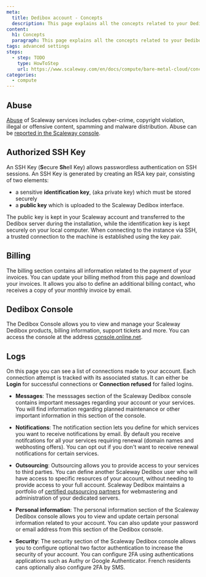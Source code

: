 ```yaml
---
meta:
  title: Dedibox account - Concepts
  description: This page explains all the concepts related to your Dedibox account
content:
  h1: Concepts
  paragraph: This page explains all the concepts related to your Dedibox account
tags: advanced settings
steps:
  - step: TODO
    type: HowToStep
    url: https://www.scaleway.com/en/docs/compute/bare-metal-cloud/concepts
categories:
  - compute
---
```



<Concept opened>

## Abuse

[Abuse](https://www.scaleway.com/en/abuse-notice/) of Scaleway services includes cyber-crime, copyright violation, illegal or offensive content, spamming and malware distribution. Abuse can be [reported in the Scaleway console](https://console.scaleway.com/support/abuses/create).

</Concept>


<Concept opened>

## Authorized SSH Key

An SSH Key (**S**ecure **Sh**ell Key) allows passwordless authentication on SSH sessions. An SSH Key is generated by creating an RSA key pair, consisting of two elements:

- a sensitive **identification key**, (aka private key) which must be stored securely
- a **public key** which is uploaded to the Scaleway Dedibox interface.

The public key is kept in your Scaleway account and transferred to the Dedibox server during the installation, while the identification key is kept securely on your local computer. When connecting to the instance via SSH, a trusted connection to the machine is established using the key pair.

</Concept>

<Concept opened>

## Billing

The billing section contains all information related to the payment of your invoices. You can update your billing method from this page and download your invoices. It allows you also to define an additional billing contact, who receives a copy of your monthly invoice by email.

</Concept>

<Concept opened>

## Dedibox Console

The Dedibox Console allows you to view and manage your Scaleway Dedibox products, billing information, support tickets and more. You can access the console at the address [console.online.net](https://console.online.net).

</Concept>

<Concept>

## Logs

On this page you can see a list of connections made to your account. Each connection attempt is tracked with its associated status. It can either be **Login** for successful connections or **Connection refused** for failed logins.

* **Messages**: The messsages section of the Scaleway Dedibox console contains important messages regarding your account or your services. You will find information regarding planned maintenance or other important information in this section of the console.

* **Notifications**: The notification section lets you define for which services you want to receive notifications by email. By default you receive notifcations for all your services requiring renewal (domain names and webhosting offers). You can opt out if you don't want to receive renewal notifications for certain services.

* **Outsourcing**: Outsourcing allows you to provide access to your services to third parties. You can define another Scaleway Dedibox user who will have access to specific resources of your account, without needing to provide access to your full account. Scaleway Dedibox maintains a portfolio of [certified outsourcing partners](https://www.scaleway.com/en/dedibox/outsourcing/) for webmastering and administration of your dedicated servers.

* **Personal information**: The personal information section of the Scaleway Dedibox console allows you to view and update certain personal information related to your account. You can also update your password or email address from this section of the Dedibox console.

* **Security**: The security section of the Scaleway Dedibox console allows you to configure optional two factor authentication to increase the security of your account. You can configure 2FA using authentications applications such as Authy or Google Authenticator. French residents cans optionally also configure 2FA by SMS.

</Concept>
